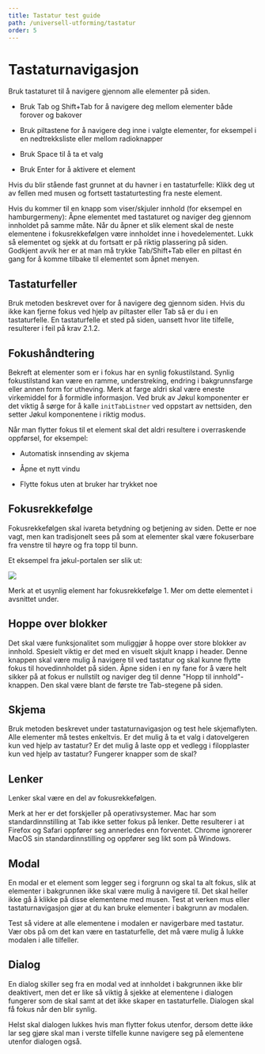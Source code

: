```yaml
---
title: Tastatur test guide
path: /universell-utforming/tastatur
order: 5
---
```


# Tastaturnavigasjon

Bruk tastaturet til å navigere gjennom alle elementer på siden.

-   Bruk Tab og Shift+Tab for å navigere deg mellom elementer både forover og bakover

-   Bruk piltastene for å navigere deg inne i valgte elementer, for eksempel i en nedtrekksliste eller mellom radioknapper

-   Bruk Space til å ta et valg

-   Bruk Enter for å aktivere et element

Hvis du blir stående fast grunnet at du havner i en tastaturfelle: Klikk deg ut av fellen med musen og fortsett tastaturtesting fra neste element.

Hvis du kommer til en knapp som viser/skjuler innhold (for eksempel en hamburgermeny): Åpne elementet med tastaturet og naviger deg gjennom innholdet på samme måte. Når du åpner et slik element skal de neste elementene i fokusrekkefølgen være innholdet inne i hovedelementet. Lukk så elementet og sjekk at du fortsatt er på riktig plassering på siden. Godkjent avvik her er at man må trykke Tab/Shift+Tab eller en piltast én gang for å komme tilbake til elementet som åpnet menyen.

## Tastaturfeller

Bruk metoden beskrevet over for å navigere deg gjennom siden. Hvis du ikke kan fjerne fokus ved hjelp av piltaster eller Tab så er du i en tastaturfelle. En tastaturfelle et sted på siden, uansett hvor lite tilfelle, resulterer i feil på krav 2.1.2.

## Fokushåndtering

Bekreft at elementer som er i fokus har en synlig fokustilstand. Synlig fokustilstand kan være en ramme, understreking, endring i bakgrunnsfarge eller annen form for utheving. Merk at farge aldri skal være eneste virkemiddel for å formidle informasjon. Ved bruk av Jøkul komponenter er det viktig å sørge for å kalle `initTabListner` ved oppstart av nettsiden, den setter Jøkul komponentene i riktig modus.

Når man flytter fokus til et element skal det aldri resultere i overraskende oppførsel, for eksempel:

-   Automatisk innsending av skjema

-   Åpne et nytt vindu

-   Flytte fokus uten at bruker har trykket noe

## Fokusrekkefølge

Fokusrekkefølgen skal ivareta betydning og betjening av siden. Dette er noe vagt, men kan tradisjonelt sees på som at elementer skal være fokuserbare fra venstre til høyre og fra topp til bunn.

Et eksempel fra jøkul-portalen ser slik ut:

![](/assets/uu/portal-taborder.png)

Merk at et usynlig element har fokusrekkefølge 1. Mer om dette elementet i avsnittet under.

## Hoppe over blokker

Det skal være funksjonalitet som muliggjør å hoppe over store blokker av innhold. Spesielt viktig er det med en visuelt skjult knapp i header. Denne knappen skal være mulig å navigere til ved tastatur og skal kunne flytte fokus til hovedinnholdet på siden. Åpne siden i en ny fane for å være helt sikker på at fokus er nullstilt og naviger deg til denne "Hopp til innhold"-knappen. Den skal være blant de første tre Tab-stegene på siden.

## Skjema

Bruk metoden beskrevet under tastaturnavigasjon og test hele skjemaflyten. Alle elementer må testes enkeltvis. Er det mulig å ta et valg i datovelgeren kun ved hjelp av tastatur? Er det mulig å laste opp et vedlegg i filopplaster kun ved hjelp av tastatur? Fungerer knapper som de skal?

## Lenker

Lenker skal være en del av fokusrekkefølgen.

Merk at her er det forskjeller på operativsystemer. Mac har som standardinnstilling at Tab ikke setter fokus på lenker. Dette resulterer i at Firefox og Safari oppfører seg annerledes enn forventet. Chrome ignorerer MacOS sin standardinnstilling og oppfører seg likt som på Windows.

## Modal

En modal er et element som legger seg i forgrunn og skal ta alt fokus, slik at elementer i bakgrunnen ikke skal være mulig å navigere til. Det skal heller ikke gå å klikke på disse elementene med musen. Test at verken mus eller tastaturnavigasjon gjør at du kan bruke elementer i bakgrunn av modalen.

Test så videre at alle elementene i modalen er navigerbare med tastatur. Vær obs på om det kan være en tastaturfelle, det må være mulig å lukke modalen i alle tilfeller.

## Dialog

En dialog skiller seg fra en modal ved at innholdet i bakgrunnen ikke blir deaktivert, men det er like så viktig å sjekke at elementene i dialogen fungerer som de skal samt at det ikke skaper en tastaturfelle. Dialogen skal få fokus når den blir synlig.

Helst skal dialogen lukkes hvis man flytter fokus utenfor, dersom dette ikke lar seg gjøre skal man i verste tilfelle kunne navigere seg på elementene utenfor dialogen også.
